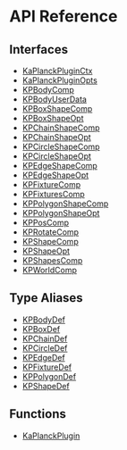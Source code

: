 # API Reference

## Interfaces

- [KaPlanckPluginCtx](/api/interfaces/KaPlanckPluginCtx)
- [KaPlanckPluginOpts](/api/interfaces/KaPlanckPluginOpts)
- [KPBodyComp](/api/interfaces/KPBodyComp)
- [KPBodyUserData](/api/interfaces/KPBodyUserData)
- [KPBoxShapeComp](/api/interfaces/KPBoxShapeComp)
- [KPBoxShapeOpt](/api/interfaces/KPBoxShapeOpt)
- [KPChainShapeComp](/api/interfaces/KPChainShapeComp)
- [KPChainShapeOpt](/api/interfaces/KPChainShapeOpt)
- [KPCircleShapeComp](/api/interfaces/KPCircleShapeComp)
- [KPCircleShapeOpt](/api/interfaces/KPCircleShapeOpt)
- [KPEdgeShapeComp](/api/interfaces/KPEdgeShapeComp)
- [KPEdgeShapeOpt](/api/interfaces/KPEdgeShapeOpt)
- [KPFixtureComp](/api/interfaces/KPFixtureComp)
- [KPFixturesComp](/api/interfaces/KPFixturesComp)
- [KPPolygonShapeComp](/api/interfaces/KPPolygonShapeComp)
- [KPPolygonShapeOpt](/api/interfaces/KPPolygonShapeOpt)
- [KPPosComp](/api/interfaces/KPPosComp)
- [KPRotateComp](/api/interfaces/KPRotateComp)
- [KPShapeComp](/api/interfaces/KPShapeComp)
- [KPShapeOpt](/api/interfaces/KPShapeOpt)
- [KPShapesComp](/api/interfaces/KPShapesComp)
- [KPWorldComp](/api/interfaces/KPWorldComp)

## Type Aliases

- [KPBodyDef](/api/type-aliases/KPBodyDef)
- [KPBoxDef](/api/type-aliases/KPBoxDef)
- [KPChainDef](/api/type-aliases/KPChainDef)
- [KPCircleDef](/api/type-aliases/KPCircleDef)
- [KPEdgeDef](/api/type-aliases/KPEdgeDef)
- [KPFixtureDef](/api/type-aliases/KPFixtureDef)
- [KPPolygonDef](/api/type-aliases/KPPolygonDef)
- [KPShapeDef](/api/type-aliases/KPShapeDef)

## Functions

- [KaPlanckPlugin](/api/functions/KaPlanckPlugin)
